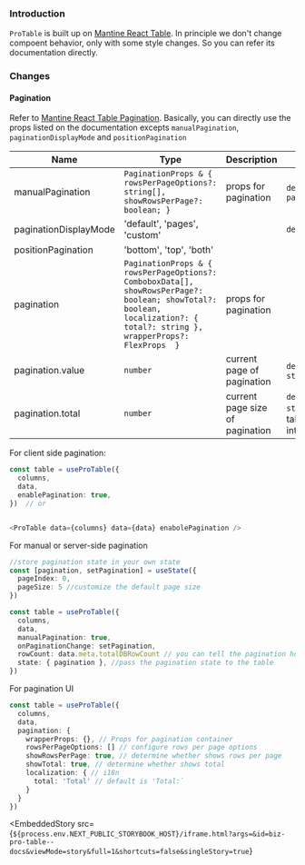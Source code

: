 
### Introduction

`ProTable` is built up on [Mantine React Table](https://v2.mantine-react-table.com/). In principle we don't change compoent behavior, only
with some style changes. So you can refer its documentation directly.

### Changes

#### Pagination

Refer to [Mantine React Table Pagination](https://www.mantine-react-table.com/docs/guides/pagination). Basically, you can directly use the props listed on the documentation
excepts `manualPagination`, `paginationDisplayMode` and `positionPagination`

| Name                  | Type                                                                                                                                                                      | Description                     | Usage                                                                                      |
| --------------------- | ------------------------------------------------------------------------------------------------------------------------------------------------------------------------- | ------------------------------- | ------------------------------------------------------------------------------------------ |
| manualPagination      | `PaginationProps & { rowsPerPageOptions?: string[], showRowsPerPage?: boolean; }`                                                                                         | props for pagination            | `deprecated`, please use `pagination`                                                      |
| paginationDisplayMode | 'default', 'pages', 'custom'                                                                                                                                              |                                 | `deprecated`                                                                               |
| positionPagination    | 'bottom', 'top', 'both'                                                                                                                                                   |                                 |                                                                                            |
| pagination            | `PaginationProps & { rowsPerPageOptions?: ComboboxData[], showRowsPerPage?: boolean; showTotal?: boolean, localization?: { total?: string }, wrapperProps?: FlexProps  }` | props for pagination            |                                                                                            |
| pagination.value      | `number`                                                                                                                                                                  | current page of pagination      | `deprecated`, please use `state.pagination.pageIndex`                                      |
| pagination.total      | `number`                                                                                                                                                                  | current page size of pagination | `deprecated`, please use `state.pagination.rowCount`, table will calculate size internally |

For client side pagination:

```typescript
const table = useProTable({
  columns,
  data,
  enablePagination: true,
})  // or


<ProTable data={columns} data={data} enabolePagination />
```

For manual or server-side pagination

```typescript
//store pagination state in your own state
const [pagination, setPagination] = useState({
  pageIndex: 0,
  pageSize: 5 //customize the default page size
})

const table = useProTable({
  columns,
  data,
  manualPagination: true,
  onPaginationChange: setPagination,
  rowCount: data.meta.totalDBRowCount // you can tell the pagination how many rows there are in your back-end data,
  state: { pagination }, //pass the pagination state to the table
})
```

For pagination UI

```typescript
const table = useProTable({
  columns,
  data,
  pagination: {
    wrapperProps: {}, // Props for pagination container
    rowsPerPageOptions: [] // configure rows per page options
    showRowsPerPage: true, // determine whether shows rows per page
    showTotal: true, // determine whether shows total
    localization: { // i18n
      total: 'Total' // default is 'Total:`
    }
  }
})
```

<EmbeddedStory
  src={`${process.env.NEXT_PUBLIC_STORYBOOK_HOST}/iframe.html?args=&id=biz-pro-table--docs&viewMode=story&full=1&shortcuts=false&singleStory=true`}
></EmbeddedStory>
